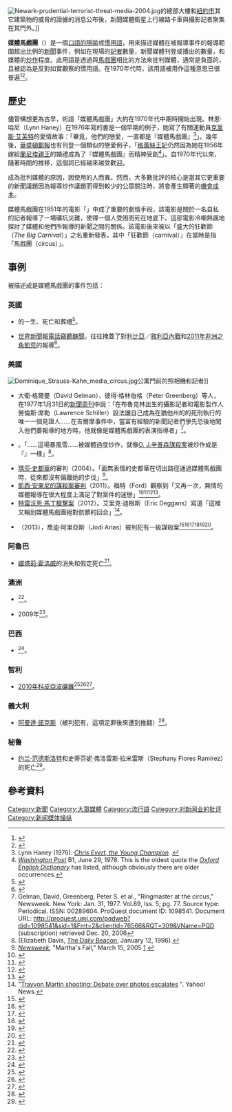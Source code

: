 [[Image:Newark-prudential-terrorist-threat-media-2004.jpg|thumb]]的{{link-en|保德信金融集團|Prudential Financial}}總部大樓和[[紐約市|紐約市]]其它建築物的威脅的證據的消息公布後，新聞媒體衛星上行線路卡車與攝影記者聚集在其門外。]]

'''媒體馬戲團'''（{{lang-en|'''Media circus'''}}）是一個[[口語|口語的]][[隱喻|隱喻]]或[[慣用語|慣用語]]，用來描述媒體在被報導事件的報導範圍超出比例的[[新聞|新聞]]事件，例如在現場的[[記者|記者]]數量，新聞媒體刊登或播出的數量，和媒體的[[炒作|炒作]]程度。此用語是透過與[[馬戲團|馬戲團]]相比的方法來批判媒體，通常是負面的，且被認為是反對如實觀察的慣用語。在1970年代時，該用語被用作這種意思已很普遍<ref name=mj1">{{cite news | title=Gilmore case turning into a circus for media | work=Milwaukee Journal | quote=The worldwide attention that condemned killer Gary Gilmore is receiving has turned his case into a media circus Utah residents are saying | date=1976-12-03 }}</ref><ref name="ei1">{{cite news | title=Only in America - the Gary Gilmore Circus has everything but dancing bears | work=The Evening Independent | date=1976-12-08 | quote=There is most appallingly, an only-in-America spectacle wherein a quest for justice becomes an extravaganza for the fast buck. Come, come, come to the circus.| first=Gene | last=Miller}}</ref>。

==歷史==
儘管構想更為古早，術語「媒體馬戲團」大約在1970年代中期時開始出現。林恩·哈尼（Lynn Haney）在1976年寫的書是一個早期的例子，她寫了有關運動員[[克里斯·艾芙特|克里斯·艾芙特]]的愛情故事：「畢竟，他們的戀愛，一直都是『媒體馬戲團』<ref>Lynn Haney (1976). [http://books.google.com/books?vid=ISBN0399610375&id=ffEIhrn5HPgC&q=%22media+circus%22+date:1970-1977&dq=%22media+circus%22+date:1970-1977&pgis=1 ''Chris Evert, the Young Champion''] {{Wayback|url=http://books.google.com/books?vid=ISBN0399610375&id=ffEIhrn5HPgC&q=%22media+circus%22+date:1970-1977&dq=%22media+circus%22+date:1970-1977&pgis=1 |date=20200805184829 }}.</ref>」。幾年後，[[華盛頓郵報|華盛頓郵報]]也有刊登一個類似的戀愛例子，「[[葛莉絲·凱莉|格蕾絲王妃]]仍然因為她在1956年嫁給[[蘭尼埃三世|蘭尼埃親王]]的婚禮成為了『媒體馬戲團』而精神受創<ref>''[[華盛頓郵報|Washington Post]]'' B1, June 29, 1978. This is the oldest quote the ''[[牛津英語辭典|Oxford English Dictionary]]'' has listed, although obviously there are older occurrences.</ref>」。自1970年代以來，隨著時間的推移，這個詞已經越來越受歡迎。
 
成為批判媒體的原因，因使用的人而異。然而，大多數批評的核心是當其它更重要的新聞議題因為報導炒作議題而得到較少的公眾關注時，將會產生顯著的[[機會成本|機會成本]]。

媒體馬戲團在1951年的電影「{{link-en|倒扣的王牌 (電影)|Ace in the Hole (film)|倒扣的王牌}}」中成了重要的劇情手段，該電影是關於一名自私的記者報導了一場礦坑災難，使得一個人受困而死在地底下。這部電影冷嘲熱諷地探討了媒體和他們所報導的新聞之間的關係。該電影後來被以「盛大的狂歡節（''The Big Carnival''）」之名重新發表，其中「狂歡節（carnival）」在當時是指「馬戲團（circus）」。

==事例==
被描述成是媒體馬戲團的事件包括：

===英國===
*{{link-en|杰德·古迪|Jade Goody}}的一生、死亡和葬禮<ref>{{cite news | url=http://www.telegraph.co.uk/news/newstopics/celebritynews/jade-goody/5033144/Jade-Goody-dies-after-cancer-battle-bringing-media-circus-to-end.html | work=The Daily Telegraph | location=London | title=Jade Goody dies after cancer battle bringing media circus to end | first=Sarah | last=Knapton | date=March 22, 2009 | accessdate=May 12, 2010 | archive-date=2010-09-03 | archive-url=https://web.archive.org/web/20100903051314/http://www.telegraph.co.uk/news/newstopics/celebritynews/jade-goody/5033144/Jade-Goody-dies-after-cancer-battle-bringing-media-circus-to-end.html | dead-url=yes }}</ref>。
*[[世界新聞報電話竊聽醜聞|世界新聞報電話竊聽醜聞]]。往往掩蓋了對[[利比亚内战|利比亞]]／[[敘利亞內戰|敘利亞內戰]]和[[2011年非洲之角飢荒|2011年非洲之角飢荒]]的報導<ref>{{cite news | url=http://www.periscopepost.com/2011/07/no-one-outside-of-the-media-political-circus-cares-about-the-phone-hacking-scandal/ | title=No one outside of the media-political circus cares about the phone hacking scandal | first=Linda | last=Rodriguez | date=July 22, 2011 | accessdate=August 17, 2011 | archive-date=2013-06-07 | archive-url=https://web.archive.org/web/20130607013536/http://www.periscopepost.com/2011/07/no-one-outside-of-the-media-political-circus-cares-about-the-phone-hacking-scandal/ | dead-url=no }}</ref>。

===美國===
[[File:Dominique_Strauss-Kahn_media_circus.jpg|thumb]]公寓門前的照相機和記者]]

*大衛·格爾曼（David Gelman）、彼得·格林伯格（Peter Greenberg）等人，在1977年1月31日的[[新聞周刊|新聞周刊]]中說：「在布魯克林出生的攝影記者和電影製作人勞倫斯·席勒（Lawrence Schiller）設法讓自己成為在猶他州的{{link-en|加里·吉爾摩|Gary Gilmore}}的死刑執行的唯一一個見證人……在吉爾摩事件中，當富有經驗的新聞記者們爭先恐後地闖入他們要報導的地方時，他就像是媒體馬戲團的表演指導者」<ref>Gelman, David, Greenberg, Peter S. et al., "Ringmaster at the circus," Newsweek. New York: Jan. 31, 1977. Vol.89, Iss. 5; pg. 77. Source type: Periodical. ISSN: 00289604. ProQuest document ID: 1098541. Document URL: http://proquest.umi.com/pqdweb?did=1098541&sid=1&Fmt=2&clientId=76566&RQT=309&VName=PQD {{Wayback|url=http://proquest.umi.com/pqdweb?did=1098541&sid=1&Fmt=2&clientId=76566&RQT=309&VName=PQD |date=20201031220916 }} (subscription) retrieved Dec. 20, 2006</ref>。
*{{link-en|1996年北美暴風雪|North American blizzard of 1996|'96年的暴風雪}}。「……這場暴風雪……被媒體過度炒作，就像[[辛普森案|O. J.辛普森謀殺案]]被炒作成是『{{link-en|世紀審判|Trial of the century}}』一樣」<ref>(Elizabeth Davis, [[田納西大學|The Daily Beacon]], January 12, 1996).{{cite web |url=http://dailybeacon.utk.edu/issues/v71/n3/blizzard.3v.html |title=存档副本 |accessdate=2002-11-06 |deadurl=yes |archiveurl=https://web.archive.org/web/20021106090843/http://dailybeacon.utk.edu/issues/v71/n3/blizzard.3v.html |archivedate=2002-11-06 }}</ref>。
*[[瑪莎·史都華|瑪莎·史都華]]的審判（2004）。「面無表情的史都華在切出路徑通過媒體馬戲團時，從來都沒有偏離她的步伐」<ref>''[[新聞周刊|Newsweek]],'' "Martha's Fall," March 15, 2005 [http://www.msnbc.msn.com/id/4468819/] {{Wayback|url=http://www.msnbc.msn.com/id/4468819/ |date=20190731203526 }}</ref>。
*[[凱麗·安東尼之死|凱西·安東尼的謀殺案審判]]（2011）。福特（Ford）觀察到「又再一次，無情的媒體報導在很大程度上滿足了對案件的迷戀」<ref>{{Cite web |url=http://news.yahoo.com/casey-anthony-trial-turned-media-frenzy-031041514.html |title=存档副本 |accessdate=2013-07-01 |archive-date=2011-07-07 |archive-url=https://web.archive.org/web/20110707004557/http://news.yahoo.com/casey-anthony-trial-turned-media-frenzy-031041514.html |dead-url=no }}</ref><ref>{{cite web |url=http://www.digtriad.com/news/article/182093/57/Elon-Professor-Explains-Media-Frenzy-Around-Anthony-Case- |title=存档副本 |accessdate=2015-12-10 |deadurl=yes |archiveurl=https://web.archive.org/web/20131019133839/http://www.digtriad.com/news/article/182093/57/Elon-Professor-Explains-Media-Frenzy-Around-Anthony-Case- |archivedate=2013-10-19 }}</ref><ref>{{cite news | url=http://www.reuters.com/article/2011/07/06/us-casey-idUSTRE7650HY20110706 | work=Reuters | title=Casey Anthony trial turned into media frenzy | date=July 6, 2011 | accessdate=2013-07-01 | archive-date=2015-09-29 | archive-url=https://web.archive.org/web/20150929052457/http://www.reuters.com/article/2011/07/06/us-casey-idUSTRE7650HY20110706 | dead-url=yes }}</ref><ref>{{cite news | url=http://www.cbsnews.com/stories/2011/07/06/earlyshow/main20077125.shtml | work=CBS News | title=Casey Anthony trial: Media frenzy at new heights | accessdate=2013-07-01 | archive-date=2013-10-19 | archive-url=https://web.archive.org/web/20131019135903/http://www.cbsnews.com/stories/2011/07/06/earlyshow/main20077125.shtml | dead-url=no }}</ref>。
* [[特雷沃恩·馬丁槍擊案|特雷沃恩·馬丁槍擊案]]（2012）。艾里克·迪根斯（Eric Deggans）寫道「這裡又輪到媒體馬戲團絕對骯髒的回合」<ref>"[http://news.yahoo.com/blogs/cutline/trayvon-martin-shooting-debate-over-photos-escalates-155103512.html Trayvon Martin shooting: Debate over photos escalates] {{Wayback|url=http://news.yahoo.com/blogs/cutline/trayvon-martin-shooting-debate-over-photos-escalates-155103512.html |date=20160331024640 }}". Yahoo! News.</ref>。 <!--NOTE: UN-SOURCED? WILL BE DELETED.-->
* {{link-en|特拉維斯·亞歷山大謀殺案|Murder of Travis Alexander}}（2013），喬迪·阿里亞斯（Jodi Arias）被判犯有一級謀殺案<ref>{{cite news | url=http://www.huffingtonpost.com/2013/05/23/jodi-arias-trial-media-coverage_n_3324549.html | work=Huffington Post | title=Jodi Arias Trial: An Over-The-Top Media-Spectacle | date=May 22, 2013 | accessdate=2013-07-01 | archive-date=2016-03-04 | archive-url=https://web.archive.org/web/20160304104712/http://www.huffingtonpost.com/2013/05/23/jodi-arias-trial-media-coverage_n_3324549.html | dead-url=no }}</ref><ref>{{cite news | url=http://www.cbsnews.com/8301-504083_162-57582996-504083/jodi-arias-trial-jurors-weigh-murder-charge-amid-real-life-soap-opera-spectacle | work=CBS News | title=Jodi Arias Trial: Jurors weigh murder charge amid "real-life soap opera" spectacle | date=May 6, 2013 | accessdate=2013-07-01 | archive-date=2013-07-07 | archive-url=https://web.archive.org/web/20130707162849/http://www.cbsnews.com/8301-504083_162-57582996-504083/jodi-arias-trial-jurors-weigh-murder-charge-amid-real-life-soap-opera-spectacle | dead-url=no }}</ref><ref>{{cite news | url=http://www.myfoxphoenix.com/story/20973003/2013/02/05/jodi-arias-trial-media-circus | work=FOX News | title=Jodi Arias trial attracts watchers from across the nation | date=February 5, 2013 | deadurl=yes | archiveurl=https://web.archive.org/web/20130430074316/http://www.myfoxphoenix.com/story/20973003/2013/02/05/jodi-arias-trial-media-circus | archivedate=2013年4月30日 | accessdate=2013年7月1日 }}</ref><ref>{{cite news | url=http://news.yahoo.com/arias-trial-tv-cameras-never-far-behind-215031135.html | work=Yahoo! News | title=In Arias trial, TV cameras never far behind | date=May 22, 2013 | accessdate=2013-07-01 | archive-date=2016-03-05 | archive-url=https://web.archive.org/web/20160305025828/http://news.yahoo.com/arias-trial-tv-cameras-never-far-behind-215031135.html | dead-url=no }}</ref><ref>{{cite news | url=http://www.insideedition.com/headlines/6155-is-the-jodi-arias-trial-the-craziest-in-america | work=Inside Edition | title=Is the Jodi Arias Trial the Craziest in America? | date=April 11, 2013 | accessdate=2013-07-01 | archive-date=2017-10-19 | archive-url=https://web.archive.org/web/20171019221200/http://www.insideedition.com/headlines/6155-is-the-jodi-arias-trial-the-craziest-in-america | dead-url=no }}</ref><ref>{{cite news | url=http://www.usatoday.com/story/news/nation/2013/05/12/amid-many-trials-frenzy-over-arias/2152919 | work=USA Today | title=Amid many trials, a frenzy over Jodi Arias | date=May 12, 2013 | accessdate=2013-07-01 | archive-date=2017-10-20 | archive-url=https://web.archive.org/web/20171020140606/https://www.usatoday.com/story/news/nation/2013/05/12/amid-many-trials-frenzy-over-arias/2152919/ | dead-url=no }}</ref>。

===阿魯巴===
* [[娜塔莉·霍洛威|娜塔莉·霍洛威]]的消失和假定死亡<ref name=CNN-20050823-Holloway>{{cite news|publisher=Caribbean Net News|url=http://www.caribbeannetnews.com/2005/08/23/enough.shtml|title=When is enough Natalee Holloway madness enough?|date=2005-08-23|deadurl=yes|archiveurl=https://web.archive.org/web/20080622044858/http://www.caribbeannetnews.com/2005/08/23/enough.shtml|archivedate=2008-06-22|accessdate=2013-07-01}}</ref>。 <!--NOTE: UN-SOURCED? WILL BE DELETED.-->

===澳洲===
*{{link-en|比肯斯菲爾德礦坑塌陷|Beaconsfield Mine collapse}}<ref>{{cite news|title=Media circus comes digging for gold|work=[[雪梨晨鋒報|Sydney Morning Herald]]|url=http://www.smh.com.au/news/national/media-circus-comes-digging-for-gold/2006/05/03/1146335804552.html&cid=0|date=May 4, 2006|accessdate=2020-10-06|archive-date=2006-07-20|archive-url=https://web.archive.org/web/20060720163156/http://www.smh.com.au/news/national/media-circus-comes-digging-for-gold/2006/05/03/1146335804552.html%26cid%3D0|dead-url=no}}</ref>。
*2009年{{link-en|澳洲對印度人使用暴力爭議事件|Violence against Indians in Australia controversy}}<ref>{{cite web |url=http://blogs.radioaustralia.net.au/today/an-indian-boy-and-a-media-circus |title=存档副本 |accessdate=2012-07-08 |deadurl=yes |archiveurl=https://archive.is/20120708090740/http://blogs.radioaustralia.net.au/today/an-indian-boy-and-a-media-circus |archivedate=2012-07-08 }}</ref>。

===巴西===
*{{link-en|伊莎貝拉·納多尼案件|Isabella Nardoni case|伊莎貝拉·納多尼謀殺案}}<ref>{{Cite web |url=http://www.globalvoicesonline.org/2008/04/24/brasil-making-a-child-murder-into-a-media-show/ |title=Global Voices - Brazil: Making a child murder into a media show |accessdate=2013-07-01 |archive-date=2015-06-11 |archive-url=https://web.archive.org/web/20150611092830/http://globalvoicesonline.org/2008/04/24/brasil-making-a-child-murder-into-a-media-show/ |dead-url=no }}</ref>。 <!--NOTE: UN-SOURCED? WILL BE DELETED.-->
===智利===
* [[2010年科皮亞波礦難|2010年科皮亞波礦難]]<ref>{{Cite web |url=http://www.csmonitor.com/World/Americas/2010/1015/As-media-circus-wanes-Chile-miners-families-turn-spotlight-on-reporters-antics |title=As media circus wanes... |accessdate=2013-07-01 |archive-date=2016-03-03 |archive-url=https://web.archive.org/web/20160303175403/http://www.csmonitor.com/World/Americas/2010/1015/As-media-circus-wanes-Chile-miners-families-turn-spotlight-on-reporters-antics |dead-url=no }}</ref><ref>{{Cite web |url=http://news.bbc.co.uk/2/hi/programmes/world_news_america/9082400.stm |title=The media circus around Chile's trapped miners. |accessdate=2013-07-01 |archive-date=2017-02-21 |archive-url=https://web.archive.org/web/20170221234527/http://news.bbc.co.uk/2/hi/programmes/world_news_america/9082400.stm |dead-url=no }}</ref><ref>{{Cite web |url=http://blogs.forbes.com/laceyrose/2010/10/12/this-is-just-the-beginning-for-the-chilean-miner-media-circus/?boxes=Homepagechannels |title=The ‘Get’ Game Gets Going at Chile Miner Media Circus |accessdate=2013-07-01 |archive-date=2012-07-07 |archive-url=https://archive.is/20120707003032/http://blogs.forbes.com/laceyrose/2010/10/12/this-is-just-the-beginning-for-the-chilean-miner-media-circus/?boxes=Homepagechannels |dead-url=no }}</ref>。 <!--NOTE: UN-SOURCED? WILL BE DELETED.-->
===義大利===

* [[阿曼達·諾克斯|阿曼達·諾克斯]]（被判犯有{{link-en|梅雷迪思·克爾徹謀殺案|murder of Meredith Kercher}}，這項定罪後來遭到推翻）<ref>{{cite news | title=Amanda Knox compared to Goebbels by prosecutors | url=http://www.telegraph.co.uk/news/worldnews/europe/italy/8784918/Amanda-Knox-compared-to-Nazi-Joseph-Goebbels.html | last=Squires | first=Nick | date=September 23, 2011 | accessdate=2011-09-27 | work=Telegraph (UK) | location=[[佩魯賈|Perugia]] | quote="The trial must be held here, in this courtroom. This lobbying, this media and political circus, this heavy interference, forget all of it," the prosecutor said | archive-date=2019-01-26 | archive-url=https://web.archive.org/web/20190126014708/https://www.telegraph.co.uk/news/worldnews/europe/italy/8784918/Amanda-Knox-compared-to-Nazi-Joseph-Goebbels.html | dead-url=no }}</ref>。

===秘鲁===
* [[约兰·范德斯洛特|约兰·范德斯洛特]]和史蒂芬妮·弗洛雷斯·拉米雷斯（Stephany Flores Ramírez）的死亡<ref name=RNW-20100609-Peru>{{cite news|publisher=[[荷蘭國際廣播電台|Radio Netherlands Worldwide]]|url=http://www.rnw.nl/english/bulletin/peru-police-confirm-van-der-sloots-murder-confession|title=Peru police confirm Van der Sloot's murder confession|date=2010-06-09|deadurl=yes|archiveurl=https://web.archive.org/web/20100611025832/http://www.rnw.nl/english/bulletin/peru-police-confirm-van-der-sloots-murder-confession|archivedate=2010-06-11|accessdate=2013-07-01}}</ref>。<!--NOTE: UN-SOURCED? WILL BE DELETED.-->

==參考資料==
{{Reflist|2}}

{{媒體操縱}}

[[Category:新聞|Category:新聞]]
[[Category:大眾媒體|Category:大眾媒體]]
[[Category:流行語|Category:流行語]]
[[Category:对新闻业的批评|Category:对新闻业的批评]]
[[Category:新闻媒体操纵|Category:新闻媒体操纵]]